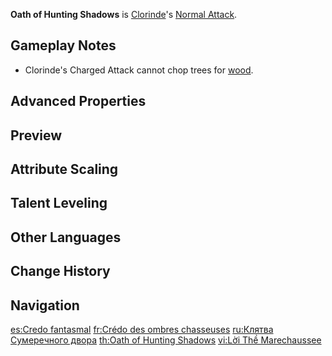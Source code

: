 {{Talent Infobox
|image         = Talent Oath of Hunting Shadows.png
|character     = Clorinde
|type          = Normal Attack
|info          = '''Normal Attack'''<br>Performs up to 5 rapid strikes.<br><br>'''Charged Attack'''<br>Consumes a certain amount of Stamina and fires Suppressing Shots in a fan pattern with her pistolet.<br><br>'''Plunging Attack'''<br>Plunges from mid-air to strike the ground below, damaging opponents along the path and dealing AoE DMG upon impact.
|CD            = 
|energyCost    = 
|scale_att1    = ATK
}}
'''Oath of Hunting Shadows''' is [[Clorinde]]'s [[Normal Attack]].

==Gameplay Notes==
* Clorinde's Charged Attack cannot chop trees for [[wood]].

==Advanced Properties==
{{Advanced Properties
|title   = Normal Attack 1-Hit
|gu      = 1U
|icdtag  = Normal Attack
|icdtype = 2.5s/3 Hits
|poise   = 56.6
|impulse = 3

|title2   = Normal Attack 2-Hit
|gu2      = 1U
|icdtag2  = Normal Attack
|icdtype2 = 2.5s/3 Hits
|poise2   = 54
|impulse2 = 3

|title3   = Normal Attack 3-Hit A
|gu3      = 1U
|icdtag3  = Normal Attack
|icdtype3 = 2.5s/3 Hits
|poise3   = 35.8
|impulse3 = Heavy, 300, 0

|title4   = Normal Attack 3-Hit B
|gu4      = 1U
|icdtag4  = Normal Attack
|icdtype4 = 2.5s/3 Hits
|poise4   = 35.8
|impulse4 = Heavy, 300, 0

|title5   = Normal Attack 4-Hit A
|gu5      = 1U
|icdtag5  = Normal Attack
|icdtype5 = 2.5s/3 Hits
|poise5   = 24.234
|impulse5 = 2

|title6   = Normal Attack 4-Hit B
|gu6      = 1U
|icdtag6  = Normal Attack
|icdtype6 = 2.5s/3 Hits
|poise6   = 24.234
|impulse6 = 3

|title7   = Normal Attack 4-Hit C
|gu7      = 1U
|icdtag7  = Normal Attack
|icdtype7 = 2.5s/3 Hits
|poise7   = 24.234
|impulse7 = 3

|title8   = Normal Attack 5-Hit
|gu8      = 1U
|icdtag8  = Normal Attack
|icdtype8 = 2.5s/3 Hits
|poise8   = 94.2
|impulse8 = 5

|title9   = Charged Attack
|gu9      = 1U
|icdtag9  = Normal Attack
|icdtype9 = 2.5s/3 Hits
|poise9   = 120
|impulse9 = Air, 250, 650

|title10   = Plunging Attack Collision
|gu10      = 0U
|icdtag10  = none
|poise10   = 25
|impulse10 = 2

|title11   = Low Plunge
|gu11      = 1U
|icdtag11  = none
|poise11   = 100
|impulse11 = 4
|blunt11   = 1

|title12   = High Plunge
|gu12      = 1U
|icdtag12  = none
|poise12   = 150
|impulse12 = 7
|blunt12   = 1
}}

==Preview==
{{Preview
|file1    = Oath of Hunting Shadows Normal Preview
|caption1 = Normal Attack

|file2    = Oath of Hunting Shadows Charged Preview
|caption2 = Charge Attack

|file3    = Oath of Hunting Shadows Plunging Preview
|caption3 = Plunging Attack
}}

==Attribute Scaling==
{{Talent Scaling
|levels=11
|order=hit1,hit2,hit3,hit4,hit5,charged_title,charged,stamina,plunge_title,plunge,plungelow,plungehigh
|titles=1-Hit DMG (%),2-Hit DMG (%),3-Hit DMG (%),4-Hit DMG (%),5-Hit DMG (%),Charged Attack,Charged Attack DMG (%),Charged Attack Stamina Cost,Plunging Attack,Plunge DMG (%),Low Plunge DMG (%),High Plunge DMG (%)
|hit1_1=54.06
|hit1_2=58.46
|hit1_3=62.86
|hit1_4=69.15
|hit1_5=73.55
|hit1_6=78.57
|hit1_7=85.49
|hit1_8=92.4
|hit1_9=99.32
|hit1_10=106.86
|hit1_11=114.41
|hit2_1=51.63
|hit2_2=55.83
|hit2_3=60.03
|hit2_4=66.04
|hit2_5=70.24
|hit2_6=75.04
|hit2_7=81.64
|hit2_8=88.25
|hit2_9=94.85
|hit2_10=102.06
|hit2_11=109.26
|hit3_1=34.19+34.19
|hit3_2=36.97+36.97
|hit3_3=39.75+39.75
|hit3_4=43.73+43.73
|hit3_5=46.51+46.51
|hit3_6=49.69+49.69
|hit3_7=54.06+54.06
|hit3_8=58.43+58.43
|hit3_9=62.8+62.8
|hit3_10=67.58+67.58
|hit3_11=72.34+72.34
|hit4_1=23.13+23.13+23.13
|hit4_2=25.02+25.02+25.02
|hit4_3=26.9+26.9+26.9
|hit4_4=29.59+29.59+29.59
|hit4_5=31.47+31.47+31.47
|hit4_6=33.63+33.63+33.63
|hit4_7=36.58+36.58+36.58
|hit4_8=39.54+39.54+39.54
|hit4_9=42.5+42.5+42.5
|hit4_10=45.73+45.73+45.73
|hit4_11=48.96+48.96+48.96
|hit5_1=90.01
|hit5_2=97.34
|hit5_3=104.66
|hit5_4=115.13
|hit5_5=122.46
|hit5_6=130.83
|hit5_7=142.34
|hit5_8=153.85
|hit5_9=165.37
|hit5_10=177.93
|hit5_11=190.49
|charged_1=128.14
|charged_2=138.57
|charged_3=149
|charged_4=163.9
|charged_5=174.33
|charged_6=186.25
|charged_7=202.64
|charged_8=219.03
|charged_9=235.42
|charged_10=253.3
|charged_11=271.18
|stamina=20
|plunge_1=63.93
|plunge_2=69.14
|plunge_3=74.34
|plunge_4=81.77
|plunge_5=86.98
|plunge_6=92.92
|plunge_7=101.1
|plunge_8=109.28
|plunge_9=117.46
|plunge_10=126.38
|plunge_11=135.3
|plungelow_1=127.84
|plungelow_2=138.24
|plungelow_3=148.65
|plungelow_4=163.51
|plungelow_5=173.92
|plungelow_6=185.81
|plungelow_7=202.16
|plungelow_8=218.51
|plungelow_9=234.86
|plungelow_10=252.7
|plungelow_11=270.54
|plungehigh_1=159.68
|plungehigh_2=172.67
|plungehigh_3=185.67
|plungehigh_4=204.24
|plungehigh_5=217.23
|plungehigh_6=232.09
|plungehigh_7=252.51
|plungehigh_8=272.93
|plungehigh_9=293.36
|plungehigh_10=315.64
|plungehigh_11=337.92
}}

==Talent Leveling==
{{Talent Upgrade|Clorinde}}

==Other Languages==
{{Other Languages
|en       = Oath of Hunting Shadows
|zhs      = 逐影之誓
|zhs_rm   = Zhúyǐng zhī Shì
|zht      = 逐影之誓
|zht_rm   = Zhúyǐng zhī Shì
|zh_tl    = Oath of Chasing Shadows
|ja       = 影追いの誓い
|ja_rm    = Kage Oi no Chikai
|ja_tl    = Oath of Hunting Shadows
|ko       = 그림자 사냥의 맹세
|ko_rm    = 
|ko_tl    = 
|es       = Credo fantasmal
|es_tl    = Phantasmal Creed
|fr       = Crédo des ombres chasseuses
|fr_tl    = Creed of Hunting Shadows
|ru       = Клятва Сумеречного двора
|ru_tl    = Oath of {{Lex|Marechaussee|ru}}
|th       = Oath of Hunting Shadows
|vi       = Lời Thề Marechaussee
|vi_tl    = 
|de       = Eid der Schattenjäger
|de_tl    = Oath of Shadowhunters
|id       = Oath of Hunting Shadows
|pt       = Juramento do Marechalato
|pt_tl    = 
|tr       = Gölge Avı Yemini
|tr_tl    = 
|it       = Patto delle Ombre Cacciatrici
|it_tl    = 
}}

==Change History==
{{Change History|4.7}}

==Navigation==
{{Talent Navbox|Clorinde}}

[[es:Credo fantasmal]]
[[fr:Crédo des ombres chasseuses]]
[[ru:Клятва Сумеречного двора]]
[[th:Oath of Hunting Shadows]]
[[vi:Lời Thề Marechaussee]]